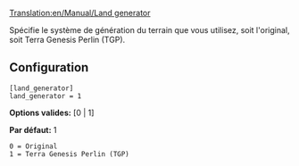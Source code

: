 [[Translation:en/Manual/Land generator]]


Spécifie le système de génération du terrain que vous utilisez, soit l'original, soit Terra Genesis Perlin (TGP).

== Configuration ==

<pre>
[land_generator]
land_generator = 1
</pre>

'''Options valides:''' [0 | 1]

'''Par défaut:''' 1

<pre>
0 = Original
1 = Terra Genesis Perlin (TGP)
</pre>